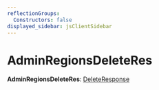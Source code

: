 ```yaml
---
reflectionGroups:
  Constructors: false
displayed_sidebar: jsClientSidebar
---
```



# AdminRegionsDeleteRes

 **AdminRegionsDeleteRes**: [DeleteResponse](../interfaces/js_client.internal.DeleteResponse.mdx)
